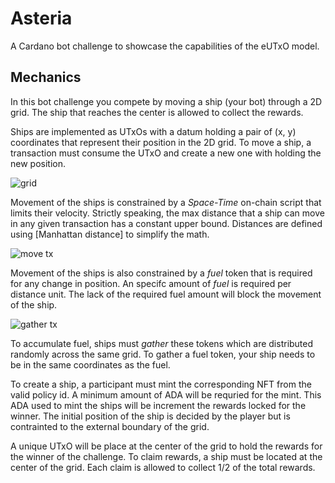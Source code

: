
# Asteria

A Cardano bot challenge to showcase the capabilities of the eUTxO model.

## Mechanics

In this bot challenge you compete by moving a ship (your bot) through a 2D grid. The ship that reaches the center is allowed to collect the rewards.

Ships are implemented as UTxOs with a datum holding a pair of (x, y) coordinates that represent their position in the 2D grid. To move a ship, a transaction must consume the UTxO and create a new one with holding the new position.

![grid](/introduction1.svg)

Movement of the ships is constrained by a _Space-Time_ on-chain script that limits their velocity. Strictly speaking, the max distance that a ship can move in any given transaction has a constant upper bound. Distances are defined using [Manhattan distance] to simplify the math.

![move tx](/introduction2.svg)

Movement of the ships is also constrained by a _fuel_ token that is required for any change in position. An specifc amount of _fuel_ is required per distance unit. The lack of the required fuel amount will block the movement of the ship.

![gather tx](/introduction3.svg)

To accumulate fuel, ships must _gather_ these tokens which are distributed randomly across the same grid. To gather a fuel token, your ship needs to be in the same coordinates as the fuel.

To create a ship, a participant must mint the corresponding NFT from the valid policy id. A minimum amount of ADA will be requried for the mint. This ADA used to mint the ships will be increment the rewards locked for the winner. The initial position of the ship is decided by the player but is contrainted to the external boundary of the grid.

A unique UTxO will be place at the center of the grid to hold the rewards for the winner of the challenge. To claim rewards, a ship must be located at the center of the grid. Each claim is allowed to collect 1/2 of the total rewards.
